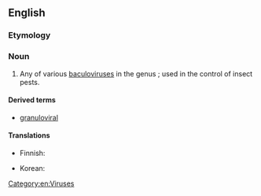 {{also|Granulovirus}}
==English==
{{rfi}}
{{wikipedia}}
{{wikispecies}}
===Etymology===
{{rfe|lang=en}}

===Noun===
{{en-noun|es}}

# Any of various [[baculovirus]]es in the genus {{taxlink|Granulovirus|genus}};  used in the control of insect pests.

====Derived terms====
* [[granuloviral]]

====Translations====
{{trans-top|form of baculovirus}}
* Finnish: {{t|fi|granulovirus}}
{{trans-mid}}
* Korean: {{t|ko|과립병바이러스|tr=gwaripbyeongbaireoseu}}
{{trans-bottom}}

[[Category:en:Viruses]]